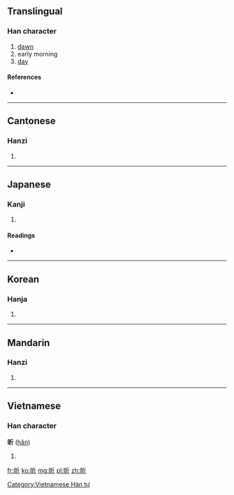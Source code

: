 ==Translingual==

===Han character===
{{Han char|rn=72|rad=日|as=04|sn=8|four=6202<sub>1</sub>|canj=日竹一中 (AHML)}}

# [[dawn]]
# early morning
# [[day]]

====References====
* {{Han ref|kx=0492.060|dkj=13817|dj=0855.030|hdz=21491.010|uh=6615|ud=26133|bh=A9FD|bd=43517}}

----

==Cantonese==

===Hanzi===
{{yue-hanzi|jyut=|y=yan1}}

# {{defn|lang=yue|sort=日04}}

----

==Japanese==

===Kanji===
{{ja-kanji|grade=|rs=日04}}

# {{defn|lang=ja|sort=日04}}

====Readings====
* {{ja-readings|on=[[きん]] (kin), [[こん]] (kon), [[き]] (ki)|kun=[[あさ]] (asa)}}

----

==Korean==

===Hanja===
{{ko-hanja|hangeul=흔|eumhun=|rv=heun|mr=hŭn|y=hun}}

# {{defn|lang=ko|sort=日04}}

----

==Mandarin==

===Hanzi===
{{cmn-hanzi|pin=[[cǎn]] ([[can3]]), [[xīn]] ([[xin1]])|wg=ts'an<sup>3</sup>, hsin<sup>1</sup>}}

# {{defn|lang=cmn|sort=日04}}

----

==Vietnamese==

===Han character===
'''昕''' ([[hân]])

# {{defn|lang=vi}}

[[Category:Vietnamese Hán tự]]

[[fr:昕]]
[[ko:昕]]
[[mg:昕]]
[[pl:昕]]
[[zh:昕]]